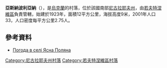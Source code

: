 {{coord|47|4|4|N|32|9|28|E|scale:100000|display=title}}

'''亞斯納波利亞納'''（{{lang-uk|Ясна Поляна}}），是[[烏克蘭|烏克蘭]]的村落，位於該國南部[[尼古拉耶夫州|尼古拉耶夫州]]，由[[若夫特涅維區|若夫特涅維區]]負責管轄，始建於1923年，面積12平方公里，海拔高度9米，2001年人口33，人口密度每平方公里2.75人。

==參考資料==
* [http://weather.in.ua/ua/nikolaevskaja/29718 Погода в селі Ясна Поляна] {{Wayback|url=http://weather.in.ua/ua/nikolaevskaja/29718 |date=20160607154713 }}

[[Category:尼古拉耶夫州村落|Category:尼古拉耶夫州村落]]
[[Category:若夫特涅維區村落|Category:若夫特涅維區村落]]


{{Mykolaiv-geo-stub}}